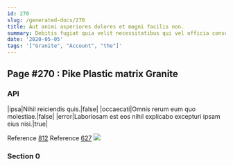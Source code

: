 ```yaml
---
id: 270
slug: /generated-docs/270
title: Aut animi asperiores dolores et magni facilis non.
summary: Debitis fugiat quia velit necessitatibus qui vel officia consequatur eius.
date: '2020-05-05'
tags: '["Granite", "Account", "the"]'
---
```

<Partial />

## Page #270 : Pike Plastic matrix Granite
### API

|ipsa|Nihil reiciendis quis.|false|
|occaecati|Omnis rerum eum quo molestiae.|false|
|error|Laboriosam est eos nihil explicabo excepturi ipsam eius nisi.|true|

Reference [812](/generated-docs/812)
Reference [627](/generated-docs/627)
![](/assets/cats-1.jpg)

### Section 0

